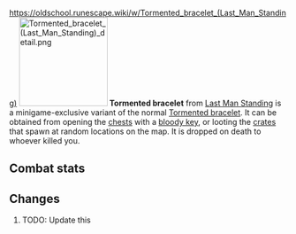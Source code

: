 https://oldschool.runescape.wiki/w/Tormented_bracelet_(Last_Man_Standing)
{{Infobox Item
|name = Tormented bracelet
|image = [[File:Tormented bracelet (Last Man Standing).png]]
|release = [[4 August]] [[2016]]
|update = Last Man Standing Beta and Splashing Restrictions  # TODO: Update this
|members = No
|quest = No
|tradeable = No
|placeholder = No
|equipable = Yes
|stackable = No
|noteable = Yes
|options = Wear, Drop
|examine = A deep sense of torment burns within this powerful bracelet.
|value = 10
|alchable = No
|weight = 0.25
|id = 27171
}}
[[File:Tormented bracelet (Last Man Standing) detail.png|160px|left]]
'''Tormented bracelet''' from [[Last Man Standing]] is a minigame-exclusive variant of the normal [[Tormented bracelet]]. It can be obtained from opening the [[Chest (Last Man Standing)|chests]] with a [[bloody key]], or looting the [[Crate (Last Man Standing)|crates]] that spawn at random locations on the map. It is dropped on death to whoever killed you.

==Combat stats==
{{Infobox Bonuses
|astab = 0
|aslash = 0
|acrush = 0
|amagic = 10
|arange = 0
|dstab = 0
|dslash = 0
|dcrush = 0
|dmagic = 0
|drange = 0
|str = 0
|rstr = 0
|mdmg = 5
|prayer = 2
|slot = hands
|image = [[File:Tormented bracelet (Last Man Standing) equipped male.png|160px]]
|altimage = [[File:Tormented bracelet (Last Man Standing) equipped female.png|160px]]
}}

==Changes==
# TODO: Update this
{{Subject changes header}}
{{Subject changes
|date = 4 August 2016
|update = Last Man Standing
|change = The item was made fully available with the release of Last Man Standing.
}}
{{Subject changes footer}}

{{Last Man Standing In-game Items}}
